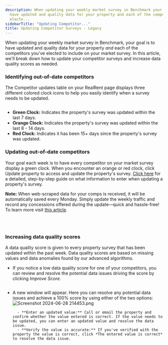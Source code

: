 ```yaml
---
description: When updating your weekly market survey in Benchmark your goal is to
  have updated and quality data for your property and each of the competitors youve
  electe...
sidebarTitle: "Updating Competitor..."
title: Updating Competitor Surveys - Legacy
---
```


When updating your weekly market survey in Benchmark, your goal is to have updated and quality data for your property *and* each of the competitors you've elected to include on your market survey. In this article, we'll break down how to update your competitor surveys and increase data quality scores as needed.


### Identifying out-of-date competitors


The Competitor updates table on your RealRent page displays three different colored clock icons to help you easily identify when a survey needs to be updated. 


<Frame>
  <img src="/images/radix/7fe96bf69db1addb42c6f37bdb19caa750dd7b95.png" alt="" />
</Frame>


* **Green Clock:** Indicates the property's survey was updated within the last 7 days.
* **Orange Clock:** Indicates the property's survey was updated within the last 8 - 14 days.
* **Red Clock:** Indicates it has been 15+ days since the property's survey was updated.


### Updating out-of-date competitors


Your goal each week is to have every competitor on your market survey display a green clock. When you encounter an orange or red clock, click Update property to access and update the property's survey. [Click here](kb://article/zendesk:radix:32860114535693) for a detailed, step-by-step guide on what information to enter when updating a property's survey. 



**Note:** When web-scraped data for your comps is received, it will be automatically saved every Monday. Simply update the weekly traffic and record any concessions offered during the update—quick and hassle-free! To learn more visit [this article](kb://article/zendesk:radix:29750300559757). 



 


<Frame>
  <img src="/images/radix/cc49cc8a88a8083555042472337f3efa0de89317.png" alt="" />
</Frame>


### Increasing data quality scores


A data quality score is given to every property survey that has been updated within the past week. Data quality scores are based on missing values and data anomalies found by our advanced algorithms. 


* If you notice a low data quality score for one of your competitors, you can review and resolve the potential data issues driving the score by clicking *Improve Score.*


<Frame>
  <img src="/images/radix/008d0ed7e89e59ac08c5824b305197680d47406d.png" alt="" />
</Frame>


* A new window will appear. Here you can resolve any potential data issues and achieve a 100% score by using either of the two options:![Screenshot 2024-06-28 214453.png](/images/radix/de621b72417b77f1de4c60b0b4c376535d54ec86.png)
	
		- **Enter an updated value:** Call or email the property and confirm whether the value entered is correct. If the value needs to be updated, you can enter an updated value and resolve the data issue.
		- **Verify the value is accurate:** If you've verified with the property the value is correct, click *The entered value is correct* to resolve the data issue.